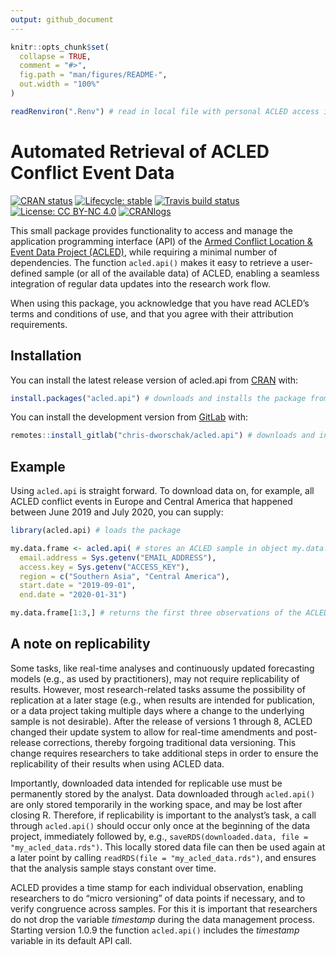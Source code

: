 ```yaml
---
output: github_document
---
```


<!-- README.md is generated from README.Rmd. Please edit that file -->

```r
knitr::opts_chunk$set(
  collapse = TRUE,
  comment = "#>",
  fig.path = "man/figures/README-",
  out.width = "100%"
)

readRenviron(".Renv") # read in local file with personal ACLED access information
```



# Automated Retrieval of ACLED Conflict Event Data

<!-- badges: start -->
[![CRAN status](https://www.r-pkg.org/badges/version-last-release/acled.api)](https://CRAN.R-project.org/package=acled.api/)
[![Lifecycle: stable](https://img.shields.io/badge/lifecycle-stable-brightgreen.svg)](https://lifecycle.r-lib.org/articles/stages.html#stable/)
[![Travis build status](https://travis-ci.com/chris-dworschak/acled.api.svg?branch=master)](https://travis-ci.com/gitlab/chris-dworschak/acled.api/)
[![License: CC BY-NC 4.0](https://img.shields.io/badge/License-CC%20BY--NC%204.0-lightgrey.svg)](https://creativecommons.org/licenses/by-nc/4.0/)
[![CRANlogs](http://cranlogs.r-pkg.org/badges/grand-total/acled.api)](https://CRAN.R-project.org/package=acled.api/)
<!-- badges: end -->

This small package provides functionality to access and manage the application programming interface (API) of the [Armed Conflict Location & Event Data Project (ACLED)](https://acleddata.com/), while requiring a minimal number of dependencies. The function `acled.api()` makes it easy to retrieve a user-defined sample (or all of the available data) of ACLED, enabling a seamless integration of regular data updates into the research work flow. 

When using this package, you acknowledge that you have read ACLED's terms and conditions of use, and that you agree with their attribution requirements.



## Installation

You can install the latest release version of acled.api from [CRAN](https://CRAN.R-project.org/package=acled.api/) with: 

``` r
install.packages("acled.api") # downloads and installs the package from CRAN
```

You can install the development version from [GitLab](https://gitlab.com/chris-dworschak/) with: 

``` r
remotes::install_gitlab("chris-dworschak/acled.api") # downloads and installs the package from GitLab
```


## Example

Using `acled.api` is straight forward. To download data on, for example, all ACLED conflict events in Europe and Central America that happened between June 2019 and July 2020, you can supply:


```r
library(acled.api) # loads the package

my.data.frame <- acled.api( # stores an ACLED sample in object my.data.frame
  email.address = Sys.getenv("EMAIL_ADDRESS"),
  access.key = Sys.getenv("ACCESS_KEY"),
  region = c("Southern Asia", "Central America"), 
  start.date = "2019-09-01", 
  end.date = "2020-01-31")

my.data.frame[1:3,] # returns the first three observations of the ACLED sample
```


## A note on replicability

Some tasks, like real-time analyses and continuously updated forecasting models (e.g., as used by practitioners), may not require replicability of results. However, most research-related tasks assume the possibility of replication at a later stage (e.g., when results are intended for publication, or a data project taking multiple days where a change to the underlying sample is not desirable). After the release of versions 1 through 8, ACLED changed their update system to allow for real-time amendments and post-release corrections, thereby forgoing traditional data versioning. This change requires researchers to take additional steps in order to ensure the replicability of their results when using ACLED data. 

Importantly, downloaded data intended for replicable use must be permanently stored by the analyst. Data downloaded through `acled.api()` are only stored temporarily in the working space, and may be lost after closing R. Therefore, if replicability is important to the analyst's task, a call through `acled.api()` should occur only once at the beginning of the data project, immediately followed by, e.g., `saveRDS(downloaded.data, file = "my_acled_data.rds")`. This locally stored data file can then be used again at a later point by calling `readRDS(file = "my_acled_data.rds")`, and ensures that the analysis sample stays constant over time. 

ACLED provides a time stamp for each individual observation, enabling researchers to do "micro versioning" of data points if necessary, and to verify congruence across samples. For this it is important that researchers do not drop the variable *timestamp* during the data management process. Starting version 1.0.9 the function `acled.api()` includes the *timestamp* variable in its default API call. 


